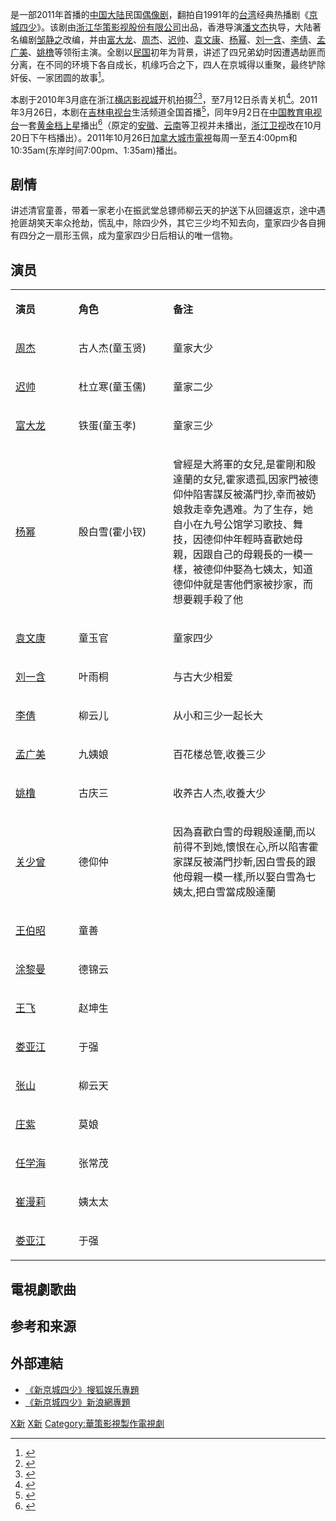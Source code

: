 {{Otheruses|subject=2011年的中国大陆电视剧|other=同名的原版台湾电视剧|京城四少}}
{{電視節目信息框
| 名稱      = 新京城四少
| 英文名稱  = ''The Four Brothers of Peking''
| 圖片      = 新京城四少.jpg
| 圖說      = DVD封面
| 類型      = [[偶像剧|偶像剧]] - 民国、爱情、悬疑
| 格式      = [[电视连续剧|电视连续剧]]
| 原創      = [[京城四少|京城四少]]
| 編劇      = [[王蕙玲|王蕙玲]]（旧版）、[[邹静之|邹静之]]
| 導演      = [[潘文杰_(导演)|潘文杰]]
| 助理導演  = 任海涛、张光平
| 主演      = [[富大龙|富大龙]]、[[周杰|周杰]]、[[迟帅|迟帅]]、<br />[[袁文康|袁文康]]、[[杨幂|杨幂]]、[[刘一含|刘一含]]、<br />[[李倩_(演员)|李倩]]、[[孟广美|孟广美]]、[[姚橹|姚橹]]
| 配音      = 田波、赵毅、申秋香、阎萌萌、徐晓青、陆揆
| 國家      = {{中国大陆}}
| 語言      = [[普通话|普通话]]
| 集數      = 35集
| 配樂作曲  = 徐之彤
| 片頭曲    = 《潇洒走一回》符瓊音
| 片尾曲    = 《懷珠》楊宗緯
| 製作年份  = 2010年
| 製片人    = 董力
| 出品人    = 赵依芳、张苏洲、周莉、赵树清、曾国欢
| 監製      = 张文旭、江红、杨静、李霓、盛林镇
| 執行製作  = 孙玲
| 剪輯      = 刘弋嘉
| 外景      = {{CHN}}[[横店影视城|横店影视城]]
| 攝影      = 黎红宙、唐金河
| 製作公司  = [[华策影视|华策影视]]
| 頻道      = [[吉林电视台|吉林生活频道]]
| 首播國家   = {{CHN}}
| 開始      = {{Start date|2011|3|26}}
| 結束      = 
}}

{{Engname|《新京城四少》|The Four Brothers of Peking}}是一部2011年首播的[[中国大陆|中国大陆]]民国[[偶像剧|偶像剧]]，翻拍自1991年的[[台湾|台湾]]经典热播剧《[[京城四少|京城四少]]》。该剧由[[华策影视|浙江华策影视股份有限公司]]出品，香港导演[[潘文杰_(导演)|潘文杰]]执导，大陆著名编剧[[邹静之|邹静之]]改编，并由[[富大龙|富大龙]]、[[周杰|周杰]]、[[迟帅|迟帅]]、[[袁文康|袁文康]]、[[杨幂|杨幂]]、[[刘一含|刘一含]]、[[李倩_(演员)|李倩]]、[[孟广美|孟广美]]、[[姚橹|姚橹]]等领衔主演。全剧以[[中华民国|民国]]初年为背景，讲述了四兄弟幼时因遭遇劫匪而分离，在不同的环境下各自成长，机缘巧合之下，四人在京城得以重聚，最终铲除奸佞、一家团圆的故事<ref>{{cite news | title=《京城四少》再回荧屏 邹静之编剧杨幂主演 | url=http://ent.sina.com.cn/v/m/2010-04-05/09522919115.shtml | newspaper=[[新浪|新浪娱乐]] | date=2010-04-05 | accessdate=2013-10-31 | archive-date=2013-11-02 | archive-url=https://web.archive.org/web/20131102172107/http://ent.sina.com.cn/v/m/2010-04-05/09522919115.shtml | dead-url=no }}</ref>。

本剧于2010年3月底在浙江[[横店影视城|横店影视城]]开机拍摄<ref>{{cite news | title=李倩2010年3月29日新浪微博 | url=http://weibo.com/1233614375/3f4d077NFN | date=2010-03-29 | accessdate=2014-03-13 | archive-date=2014-03-13 | archive-url=https://web.archive.org/web/20140313064620/http://www.weibo.com/1233614375/3f4d077NFN | dead-url=no }}</ref><ref>{{cite news | title=新《京城四少》开机 杨幂富大龙打造偶像年代戏 | url=http://ent.sina.com.cn/v/m/2010-04-12/09292925719.shtml | newspaper=新浪娱乐 | date=2010-04-12 | accessdate=2013-10-31 | archive-date=2013-11-02 | archive-url=https://web.archive.org/web/20131102171935/http://ent.sina.com.cn/v/m/2010-04-12/09292925719.shtml | dead-url=no }}</ref>，至7月12日杀青关机<ref>{{cite news | title=袁文康富大龙“握手言和” 《京城四少》杀青 | url=http://yule.sohu.com/20100712/n273450369.shtml | newspaper=[[搜狐娱乐|搜狐娱乐]] | date=2010-07-12 | accessdate=2014-03-12 | archive-date=2014-03-12 | archive-url=https://web.archive.org/web/20140312211956/http://yule.sohu.com/20100712/n273450369.shtml | dead-url=no }}</ref>。2011年3月26日，本剧在[[吉林电视台|吉林电视台]]生活频道全国首播<ref>{{cite news | title=杨幂另觅“新欢”《新京城四少》遭盗播 | url=http://www.tianjinwe.com/tianjin/jsbb/201103/t20110330_3487213.html | newspaper=天津网 | date=2011-03-30 | accessdate=2014-03-12 | archive-date=2014-11-29 | archive-url=https://web.archive.org/web/20141129071120/http://www.tianjinwe.com/tianjin/jsbb/201103/t20110330_3487213.html | dead-url=no }}</ref>，同年9月2日在[[中国教育电视台|中国教育电视台]]一套[[黄金时段|黄金档]][[中国省级卫星电视频道|上星]]播出<ref>{{cite news | title=《新四少》发布会变澄清会 杨幂演花魁无压力 | url=http://ent.sina.com.cn/v/m/2011-08-31/05553402981.shtml | newspaper=新浪娱乐 | date=2011-08-31 | accessdate=2013-10-31 | archive-date=2013-10-29 | archive-url=https://web.archive.org/web/20131029235931/http://ent.sina.com.cn/v/m/2011-08-31/05553402981.shtml | dead-url=no }}</ref>（原定的[[安徽卫视|安徽]]、[[云南卫视|云南]]等卫视并未播出，[[浙江卫视|浙江卫视]]改在10月20日下午档播出）。2011年10月26日[[加拿大|加拿大]][[城市電視|城市電視]]每周一至五4:00pm和10:35am(东岸时间7:00pm、1:35am)播出。

== 剧情 ==
讲述清官童善，带着一家老小在振武堂总镖师柳云天的护送下从回疆返京，途中遇抢匪胡笑天率众抢劫，慌乱中，除四少外，其它三少均不知去向，童家四少各自拥有四分之一扇形玉佩，成为童家四少日后相认的唯一信物。

== 演员 ==
{|class="wikitable" width="50%"
|- style="background:cornflowerblue; color:white" align=center
|style="width:20%"|'''演员'''||style="width:30%"|'''角色'''||'''备注'''
|-
|[[周杰|周杰]]||古人杰(童玉贤)	||童家大少
|-
|[[迟帅|迟帅]]||杜立寒(童玉儒)	||童家二少
|-
|[[富大龙|富大龙]]||铁蛋(童玉孝)	||童家三少
|-
|[[杨幂|杨幂]]||殷白雪(霍小钗)||曾經是大將軍的女兒,是霍剛和殷達蘭的女兒,霍家遗孤,因家門被德仰仲陷害謀反被滿門抄,幸而被奶娘救走幸免遇难。为了生存，她自小在九号公馆学习歌技、舞技，因德仰仲年輕時喜歡她母親，因跟自己的母親長的一模一樣，被德仰仲娶為七姨太，知道德仰仲就是害他們家被抄家，而想要親手殺了他
|-
|[[袁文康|袁文康]]||童玉官||童家四少
|-
|[[刘一含|刘一含]]||叶雨桐||与古大少相爱
|-
|[[李倩_(演員)|李倩]]||柳云儿|| 从小和三少一起长大
|-
|[[孟广美|孟广美]]||九姨娘||百花楼总管,收養三少
|-
|[[姚橹|姚橹]]||古庆三||收养古人杰,收養大少
|-
|[[关少曾|关少曾]]||德仰仲||因為喜歡白雪的母親殷達蘭,而以前得不到她,懷恨在心,所以陷害霍家謀反被滿門抄斬,因白雪長的跟他母親一模一樣,所以娶白雪為七姨太,把白雪當成殷達蘭
|-
|[[王伯昭|王伯昭]]||童善||
|-
|[[涂黎曼|涂黎曼]]||德锦云||
|-
|[[王飞|王飞]]||赵坤生||
|-
|[[娄亚江|娄亚江]]||于强||
|-
|[[张山|张山]]||柳云天||
|-
|[[庄紫|庄紫]]||莫娘||
|-
|[[任学海|任学海]]||张常茂||
|-
|[[崔漫莉|崔漫莉]]||姨太太||
|-
|[[娄亚江|娄亚江]]||于强||
|}

==電視劇歌曲==
{{Tracklist 
| collapsed       = 
| headline        = 
| extra_column    = 演唱
| total_length    = 
| all_writing     = 
| all_lyrics      = 
| all_music       =

| title1          = 《瀟灑走一回》
| note1           = 片头曲
| writer1         =  
| lyrics1         = 陳樂融、王蕙玲
| music1          = 陳大力、陳秀男
| arranger1       = 
| extra1          = 符瓊音

| title2          = 《怀珠》
| note2           = 片尾曲
| writer2         =  
| lyrics2         = 
| music2          = 
| arranger2       = 
| extra2          = 杨宗纬
}}

== 参考和来源 ==
<references />

==外部連結==
*[http://yule.sohu.com/s2011/jingcss/index.shtml      《新京城四少》搜狐娱乐專題] {{Wayback|url=http://yule.sohu.com/s2011/jingcss/index.shtml |date=20131029183921 }}
*[http://ent.sina.com.cn/f/v/jingchssh/     《新京城四少》新浪網專題] {{Wayback|url=http://ent.sina.com.cn/f/v/jingchssh/ |date=20131029185022 }}

{{杨幂}}
{{2011年中國大陸古裝/民初電視劇|nocat}}
{{DEFAULTSORT:XIN新}}
[[Category:2011年中國電視劇集|X新]]
[[Category:北京民国时期背景电视剧|X新]]
[[Category:華策影視製作電視劇|Category:華策影視製作電視劇]]
